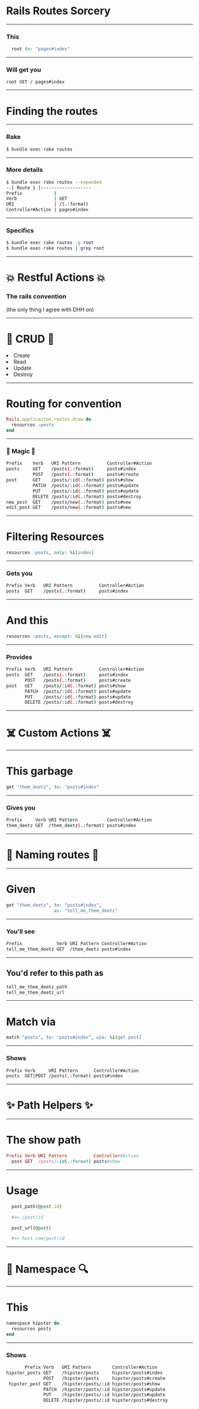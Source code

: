 

# Rails Routes Sorcery

---
### This
```ruby
  root to: "pages#index"
```
---
### Will get you
```
root GET / pages#index
```
---
# Finding the routes
---
### Rake
```bash
$ bundle exec rake routes
```
---
### More details

```bash
$ bundle exec rake routes --expanded
--[ Route 1 ]-------------------
Prefix            |
Verb              | GET
URI               | /(.:format)
Controller#Action | pages#index
```

---
### Specifics

```bash
$ bundle exec rake routes -g root
$ bundle exec rake routes | grep root
```

---
# :boom: Restful Actions :boom:
### The rails convention
(the only thing I agree with DHH on)

---
# :poop: CRUD :poop:

<Appear>
<li>Create</li>
<li>Read</li>
<li>Update</li>
<li>Destroy</li>
</Appear>

---
# Routing for convention

```ruby
Rails.applicaiton.routes.draw do
  resources :posts
end
```

---
### :rainbow: Magic :rainbow:
```bash
Prefix    Verb   URI Pattern          Controller#Action
posts     GET    /posts(.:format)     posts#index
          POST   /posts(.:format)     posts#create
post      GET    /posts/:id(.:format) posts#show
          PATCH  /posts/:id(.:format) posts#update
          PUT    /posts/:id(.:format) posts#update
          DELETE /posts/:id(.:format) posts#destroy
new_post  GET    /posts/new(.:format) posts#new
edit_post GET    /posts/new(.:format) posts#new
```

---
# Filtering Resources

```ruby
resources :posts, only: %i[index]
```

---
### Gets you
```bash
Prefix Verb   URI Pattern          Controller#Action
posts  GET    /posts(.:format)     posts#index
```

---
# And this
```ruby
resources :posts, except: %i[new edit]
```

---
### Provides

```bash
Prefix Verb   URI Pattern          Controller#Action
posts  GET    /posts(.:format)     posts#index
       POST   /posts(.:format)     posts#create
post   GET    /posts/:id(.:format) posts#show
       PATCH  /posts/:id(.:format) posts#update
       PUT    /posts/:id(.:format) posts#update
       DELETE /posts/:id(.:format) posts#destroy
```

---
# :skull_and_crossbones: Custom Actions :skull_and_crossbones:

---
# This garbage

```ruby
get "them_deetz", to: "posts#index"
```

---
### Gives you

```bash
Prefix     Verb URI Pattern           Controller#Action
them_deetz GET  /them_deetz(.:format) posts#index
```

---
# :ribbon: Naming routes :ribbon:

---
# Given

```ruby
get "them_deetz", to: "posts#index",
                  as: "tell_me_them_deetz"
```

---
### You'll see

```bash
Prefix             Verb URI Pattern Controller#Action
tell_me_them_deetz GET  /them_deetz posts#index
```

---
## You'd refer to this path as

```ruby
tell_me_them_deetz_path
tell_me_them_deetz_url
```

---
# Match via

```ruby
match "posts", to: "posts#index", via: %i[get post]
```

---
### Shows

```bash
Prefix Verb     URI Pattern      Controller#Action
posts  GET|POST /posts(.:format) posts#index
```

---
# :sparkles: Path Helpers :sparkles:

---
# The show path

```ruby
Prefix Verb URI Pattern          Controller#Action
  post GET  /posts/:id(.:format) posts#show
```

---
# Usage

<SplitRight>

```ruby
  post_path(@post.id)

  #=> /post/id
```

```ruby
  post_url(@post)

  #=> host.com/post/id
```

</SplitRight>

---
# :mag_right: Namespace :mag:

---
# This

```ruby
namespace hipster do
  resources posts
end
```

---
### Shows

<div style={{ fontSize: "0.75em" }}>

```bash
       Prefix Verb   URI Pattern        Controller#Action
hipster_posts GET    /hipster/posts     hipster/posts#index
              POST   /hipster/posts     hipster/posts#create
 hipster_post GET    /hipster/posts/:id hipster/posts#show
              PATCH  /hipster/posts/:id hipster/posts#update
              PUT    /hipster/posts/:id hipster/posts#update
              DELETE /hipster/posts/:id hipster/posts#destroy
```

</div>
